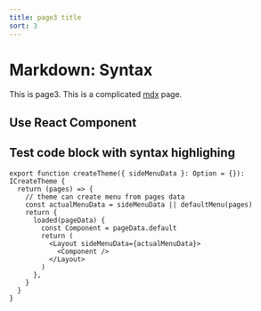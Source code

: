 ```yaml
---
title: page3 title
sort: 3
---
```



# Markdown: Syntax

This is page3. This is a complicated [mdx](https://mdxjs.com/) page.

## Use React Component

<Box />

## Test code block with syntax highlighing

```tsx
export function createTheme({ sideMenuData }: Option = {}): ICreateTheme {
  return (pages) => {
    // theme can create menu from pages data
    const actualMenuData = sideMenuData || defaultMenu(pages)
    return {
      loaded(pageData) {
        const Component = pageData.default
        return (
          <Layout sideMenuData={actualMenuData}>
            <Component />
          </Layout>
        )
      },
    }
  }
}
```
